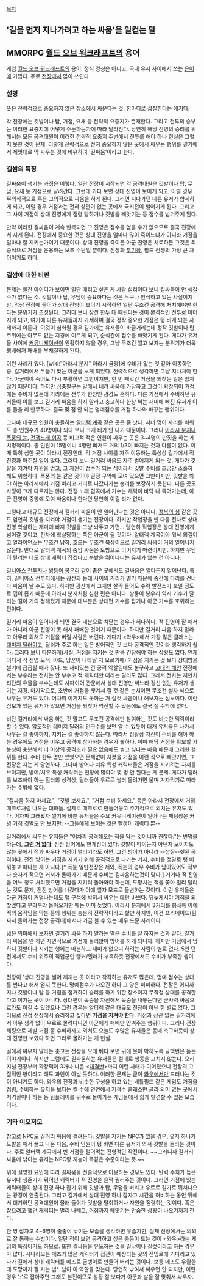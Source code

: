 [[목차]]

== '길을 먼저 지나가려고 하는 싸움'을 일컫는 말 ==

== MMORPG [[월드 오브 워크래프트]]의 용어 ==
게임 [[월드 오브 워크래프트]]의 용어. 정식 명칭은 아니고, 국내 유저 사이에서 쓰는 [[은어]]에 가깝다. 주로 [[전장]]에서 많이 쓰인다.

=== 설명 ===
뜻은 전략적으로 중요하지 않은 장소에서 싸운다는 것. 한마디로 [[삽질]]한다는 얘기다.

각 전장에는 깃발이나 탑, 거점, 요새 등 전략적 요충지가 존재한다. 그리고 전투의 승부는 이러한 요충지에 어떻게 주둔하는가에 따라 달라진다. 당연히 해당 진영의 승리를 위해서는 모든 공격대원이 이러한 전략적 요충지 주변에서 전투를 해야 하나 현실은 그렇지 못한 것이 문제. 이렇게 전략적으로 전혀 중요하지 않은 곳에서 싸우는 행위를 길가에서 제멋대로 막 싸우는 것에 비유하여 '길싸움'이라고 한다.

=== 길쌈의 특징 ===
길싸움이 생기는 과정은 이렇다. 일단 전장이 시작되면 각 [[공격대]]원은 깃발이나 탑, 무덤, 요새 등 거점으로 달려간다. 그런데 가다 보면 상대 진영이 보이게 되고, 이럴 경우 무의식적으로 혹은 고의적으로 싸움을 하게 된다. 그러면 지나가던 다른 유저가 합세하게 되고, 이럴 경우 거점과는 전혀 상관이 없는 곳에서 국지전이 벌어지게 된다. 그리고 그 사이 거점이 상대 진영에게 점령 당하거나 깃발을 빼앗기는 등 점수를 넘겨주게 된다.

만약 이러한 길싸움이 계속 반복되면 그 진영은 점수를 얻을 수가 없으므로 결국 전장에서 지게 된다. 전장에서 중요한 것은 상대 진영을 얼마나 많이 죽이느냐가 아니라 거점을 얼마나 잘 지키는가이기 때문이다. 상대 진영을 죽이든 아군 진영은 치료하든 그것은 최종적으로 거점을 운용하는 보조 수단일 뿐이다. 전장과 [[투기장]], 필드 전쟁의 가장 큰 차이이기도 하다.

=== 길쌈에 대한 비판 ===
문제는 빨간 아이디가 보이면 일단 때리고 싶은 게 사람 심리이다 보니 길싸움이 안 생길 수가 없다는 것. 깃발이나 탑, 무덤이 중요하다는 것은 누구나 인식하고 있는 사실이지만, 막상 전장에 들어가 상대 진영이 보이기 시작하면 일단 무조건 공격해 처치해야만 한다는 분위기가 조성된다. 그러다 보니 잠깐 한두 대 때린다는 것이 본격적인 전투로 이어지게 되고, 여기에 다른 유저들까지 가세하며 결국 정작 중요한 거점은 텅 비게 되는 사태까지 이른다. 이것이 심화될 경우 길가에는 유저들이 바글거리는데 정작 깃발이나 탑 주위에는 아무도 없는 지경에 이르게 되고, 순식간에 점수를 빼앗기게 된다. 게다가 유저들 사이에 [[커뮤니케이션]]이 원활하지 않을 경우, 그냥 무조건 썰고 보자는 분위기가 더욱 팽배해져 패배를 부채질하게 된다.

이런 사례가 있다. [wiki:"아라시 분지" 아라시 금광]에 수비가 없는 것 같아 이동하던 중, 길거리에서 두들겨 맞는 아군을 보게 되었다. 전략적으로 생각하면 그냥 지나쳐야 한다. 아군이야 죽어도 다시 부활하면 그만이지만, 한 번 빼앗긴 거점을 되찾는 일은 쉽지 않기 때문이다. 하지만 십중팔구는 말에서 내려 싸움에 가담하고 그것이 확장되어 거점에는 수비가 없는데 거리에는 전투가 한창인 광경도 흔하다. 다른 거점에서 수비하던 유저들이 이를 보고 길거리 싸움을 하지 말라고 충고하나 한창 써는 재미에 빠진 유저가 이를 들을 리 만무하다. 결국 몇 점 안 되는 명예점수를 거점 하나와 바꾸는 행위이다.

그나마 대규모 인원이 충돌하는 [[알터랙 계곡]] 같은 곳은 좀 낫다. 서너 명이 자리를 비워도 총 인원수가 40명이나 되다 보니 크게 티가 안 나기 때문이다. 그러나 [[아라시 분지]]나 [[폭풍의 눈]], [[전쟁노래 협곡]] 등 비교적 적은 인원이 싸우는 곳은 3~4명이 딴짓을 하는 게 치명적이다. 총 인원이 15명이니 4명만 빠져도 거의 1/3이 빠지는 것과 다름이 없다. 이게 특히 심한 곳이 아라시 전장인데, 각 거점 사이를 자주 이동하는 특성상 길가에서 적 진영과 마주칠 일이 많다. 그러다 보니 길거리 싸움도 자주 벌어지게 되는 것. 게다가 깃발을 지켜야 자원을 얻고, 그 자원이 점수가 되는 식이라서 깃발 수비를 조금만 소홀히 해도 위험하다. 폭풍의 눈 같은 곳이야 일정 구역에 모여 있으면 그만이지만, 깃발을 봐야 하는 아라시에서 거점 버리고 거리로 나갔다가는 승리를 보장하지 못한다. 다른 곳도 사정이 크게 다르지는 않다. 전쟁 노래 협곡에서 기수는 체력이 바닥 나 죽어가는데, 아군 진영이 중앙에 모여 싸움이나 한다면 당연히 이길 리가 없다.

그렇다고 대규모 전장에서 길거리 싸움이 안 일어난다는 것은 아니다. [[정복의 섬]] 같은 곳도 엄연히 깃발을 지켜야 거점이 생기는 전장이다. 하지만 작업장을 딴 다음 전차로 상대 진영 학살하는 재미에 빠져 깃발을 그냥 놔두고 가면… 당연히 작업장은 상대 진영에게 넘어갈 것이고, 전차에 학살당하는 쪽은 아군이 될 것이다. 알터렉 계곡이야 워낙 외길이고 얼라이언스는 무조건 남하, 호드는 무조건 북상이므로 길거리 싸움이 거의 일어나지 않는다. 반대로 알터랙 계곡의 중앙 싸움은 토방으로 이어지기 마련이지만. 하지만 무덤이 털리는 데도 상대 캐릭터 잡겠다고 눈밭을 뛰어다니는 유저가 없는 건 아니다.

[[길니아스 전투지]]나 [[쌍둥이 봉우리]] 같이 좁은 곳에서도 길싸움은 얼마든지 일어난다. 특히, 길니아스 전투지에서는 광산과 등대 사이의 거리가 멀기 때문에 중간에 다리를 건너다 싸움이 날 수도 있다. 하지만 광산에서 고개만 살짝 들어도 수력 발전소가 보일 정도로 맵이 좁기 때문에 아라시 분지처럼 심한 편은 아니다. 쌍둥이 봉우리 역시 기수가 달리는 길이 거의 정해졌기 때문에 대부분은 상대편 기수를 잡거나 아군 기수를 호위하는 편이다.

길거리 싸움이 일어나게 되면 결국 내분으로 치닫는 경우가 허다하다. 적 진영이 잘 해서가 아니라 아군 진영이 못 해서 패배한 것이기 때문이다. 하지만 길거리 싸움 하지 말라고 아무리 외쳐도 거점을 버릴 사람은 버린다. 게다가 <와우>에서 가장 많은 클래스는 [[대미지 딜러]]이고, 딜러가 주로 하는 일은 방어적인 것 보다 공격적인 것이라 생각하기 쉽다. 그러다 보니 따분하게(사실, 거점을 지키는 것 만큼 긴장해야 하는 상황도 없다. 언제 어디서 적 진영 도적, 야드, 냥꾼이 나타날 지 모르기에) 거점을 지키는 것 보다 상대방을 썰기에 급급할 때가 잦다. 또 재미있는 건 공격 역할임에도 불구하고 [[고대의 해안]] 전장에서는 부수라는 전차는 안 부수고 적 캐릭터만 때리는 딜러도 많다. 그래서 전차는 저만치 티탄의 유물을 부수는데도 사파이어 관문에서 상대 진영만 써느라 정신 없는 유저가 생기는 지경. 마지막으로, 초반에 거점을 뺏겨서 질 것 같은 눈치이면 무조건 썰자 식으로 싸우는 유저도 있다. 어차피 이기지도 못하는 거 실컷 싸움이나 해보자는 심보이다. 이런 심보가 있는 유저가 많으면 거점을 되찾아 역전할 수 있음에도 결국 질 수밖에 없다.

비단 길거리에서 싸움 하는 것 말고도 무조건 공격에만 참여하는 것도 비슷한 맥락이라 할 수 있다. 압도적인 데미지 딜러의 인구수를 보면 알 수 있듯이 대개 유저들은 나가서 싸우는 걸 좋아하지, 지키는 걸 좋아하지 않는다. 따라서 정황상 자신이 수비를 해야 하는 경우에도 거점을 비우고 공격에 참가하는 경우가 숱하다. 이미 해당 거점을 확보할 가능성이 충분해서 더 이상의 공격조가 필요 없음에도 썰고 싶다는 마음 때문에 그러한 행위를 한다. 수비 한두 명만 있었으면 문제없이 지켰을 거점을 이런 식으로 빼앗기면, 그 전장은 지는 게 당연하다. 그나마 방어나 치유 특성 캐릭터들은 거점을 지키려는 자세를 보이지만, 방어/치유 특성 캐릭터는 전장에 많아야 몇 명 안 된다는 게 문제. 게다가 딜러를 보조해야 하는 힐러의 성격상, 딜러들이 우르르 썰러 몰려가면 울며 겨자먹기로 따라가는 수밖에 없다. 

"길싸움 하지 마세요.", "깃발 보세요.", "거점 수비 하세요." 등은 아라시 전장에서 거의 매크로처럼 나오는 대화들. 실제로 매크로로 만들어놓고 주기적으로 외치는 유저도 있다. 어차피 그래봤자 썰기에 바쁜 유저들은 주요 커뮤니케이션이 일어나는 채팅창은 커녕 거점 깃발도 안 보지만. --그들에게 보이는 것은 빨갱이 캐릭터 뿐--

길거리에서 싸우는 유저들은 "어차피 공격해오는 적을 막는 것이니까 괜찮다."는 변명을 하는데, '''[[그런 거 없다]]'''. 전진 방어에도 한계선이 있다. 깃발이 따이는지 아닌지 보이지도 않는 곳에서 적과 싸우다 거점이 털리기라도 하면, 그건 방어가 아니라 --삽질--헛된 공격이다. 전진 방어는 거점을 지키기 위해 공격적으로 나가는 거지, 수비를 정말로 텅 비워놓고 떠나는 게 아니다.[* 폭눈 일반전장은 제외, 폭눈의 경우 수비가 남아있어도 적보다 숫자가 적으면 커서가 돌아가기 때문에 수비는 길싸움하는것이 맞다.] 거기다 적 진영을 어느 정도 처리했으면 거점을 지키러 돌아와야 하는데, 도망치는 적을 쫓아 멀리 달리는 것도 문제, 전진 방어를 나갔다가 아예 썰자 모드로 돌변하는 것이다. 이런 유저들은 아군 거점이 거덜나는데도 맵 구석에 박혀서 싸우는 데만 바쁘다. 뒤늦게서야 거점을 되찾겠다고 부랴부랴 돌아오지만 때는 이미 늦었다. 아라시 분지에서 3거리를 봉쇄해 아예 적의 움직임을 막는 등의 행위는 충분히 전략적이라고 할만 하지만, 이건 프리메이드(팀 짜서 들어가는 전장 공격대)에서나 가끔 볼 수 있는 매우 드문 사례이다.

넓은 의미에서 보자면 길거리 싸움 하지 말라는 말은 수비를 잘 하자는 것과 같다. 길거리 싸움을 안 하면 자연적으로 거점에 눌러앉아 방어를 하게 되니까. 하지만 거점에서 멍하니 깃발이나 지키는 행위는 따분하고 재미가 없으니 하려는 사람이 별로 없다. 5인 던전에서도 수비 위주의 직업군인 탱커/힐러가 부족하듯 전장에서도 수비가 부족한 셈이다. 

전장이 '상대 진영을 썰어 제끼는 곳'이라고 착각하는 유저도 많은데, 명예 점수는 상대를 썬다고 해서 얻지 못한다. 명예점수가 나오긴 하나 그 양은 미미하다. 전장은 어디까지나 깃발이나 탑 등 거점을 점거하여 승리를 하기 위한 장소이지 무작정 상대를 공격한다고 이기는 곳이 아니다. 상대편이 목숨을 자진해서 목숨을 내놓는다면 군사력 싸움으로라도 이길 수 있겠으나 그런 경우는 알터렉 같은 대규모 전장이 아닌 한 별로 없다. 그러므로 진정 전장에서 승리하고 싶다면 '''거점을 지켜야 한다'''. 거점과 상관 없는 길거리에서 아무 생각 없이 우르르 몰려다니면 아군에게 패배만 안겨주는 행위이다. 그러나 전장 채팅으로 제발 거점 좀 수비하자고 외쳐도 오늘도 수많은 유저들은 동네 축구하듯이 상대 진영만 보였다 하면 그리로 몰려가는 게 현실.

길에서 싸우지 말라는 충고는 전장을 오래 뛰다 보면 귀에 못이 박히도록 골백번은 듣는 이야기이다. 하지만 그럼에도 길싸움하는 유저들은 절대로 행동을 고치지 않는다. 오리지널 전장부터 확장팩이 3개나 나온 <[[대격변]]>까지 이런 사태가 이어졌으니 전장의 고질적인 병이라고 해도 과언이 아닐 듯하다. 이러한 문제는 굳이 [[와우]]에서만 드러나는 것이 아니기도 하다. 와우의 전장과 비슷한 구성을 하고 있는 배틀필드 같은 게임도 거점을 점령, 수비하는 유저들 보다는 킬 수에 연연해서 저격수 클래스만 골라 의미 없는 곳에서 저격질이나 하는 등 팀플레이를 위주로 돌아가는 게임들에서 쉽게 발견할 수 있는 모습이다. 

=== 기타 이모저모 ===
참고로 NPC도 길거리 싸움에 걸려든다. 깃발을 지키는 NPC가 있을 경우, 유저 하나가 도발을 해서 끌고 나온 다음, 수비 인원이 텅 비면 다른 유저가 와서 깃발을 돌리는 것이다. 주로 알터랙 계곡에서 빈 거점을 털어먹는 전형적인 작전이다. ~~그러니까 길거리 싸움에 낚이는 유저는 NPC랑 지능이 똑같은 수준이라는 뜻.~~

위에 설명한 요인에 따라 길싸움을 전술적으로 이용하는 경우도 있다. 탄력 수치가 높은 유저나 생존기가 뛰어난 캐릭터가 적 진영을 슬쩍 찔러주는 것이다. 그러면 거점에 있는 캐릭터들이 상대 진영 하나 잡기 위해 깃발과 탑, 무덤을 버리고 우르르 길가로 뛰쳐나오는 광경이 연출된다. 그리고 길가에서 상대 진영 하나 잡자고 시간을 허비하는 동안 뒤에서 대기하던 공격대원이 몰래 들어가 깃발을 탈취하거나 자원을 점령하는 것이다. 혹은 잡으려고 했던 캐릭터는 멀리 내빼고, 거점까지 빼앗기는 [[안습]]한 상황이 나오기까지 한다.

한 명 잡자고 4~6명이 줄줄이 낚이는 모습을 생각하면 우습지만, 실제 전장에서는 의외로 잘 통하는 수법이다. 일단 적이 보면 공격하고 싶은 충동이 드는 것이 <와우>라는 게임의 특징이기도 하므로. 또한 길싸움을 유도하는 것을 길낚이나 길컷이라고 하는 경우가 많다. 시나리오는 메즈가 많은 캐릭터가 접전이 예상되는 곳의 진입로에 기다리고 있다가 길에서 상대 캐릭터를 메즈로 굼벵이로 만들어 버리는 것이다. 보통 메즈도 우월한데 도망까지 잘 치는 법느님이 이 역할을 맞는다. 당연히 낚여서 싸우면 안 되지만, 이런 경우 1:1로 잡아주면 그래도 본전이므로 상황 잘 보다가 아군과 발을 잘 맞춰서 싸우자.
